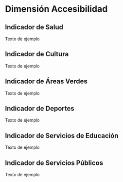 # Dimensión Accesibilidad {#accesibilidad}

## Indicador de Salud

Texto de ejemplo 

## Indicador de Cultura

Texto de ejemplo 

## Indicador de Áreas Verdes

Texto de ejemplo 

## Indicador de Deportes

Texto de ejemplo 

## Indicador de Servicios de Educación

Texto de ejemplo 

## Indicador de Servicios Públicos

Texto de ejemplo 
